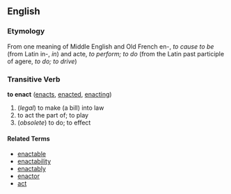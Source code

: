 ==English==
===Etymology===

From one meaning of Middle English and Old French en-, ''to cause to be'' (from Latin in-, ''in'') and acte, ''to perform; to do'' (from the Latin past participle of agere, ''to do; to drive'')

===Transitive Verb===
'''to enact''' ([[enacts]], [[enacted]], [[enacting]])

# (''legal'') to make (a bill) into law
# to act the part of; to play
# (''obsolete'') to do; to effect

====Related Terms====

*[[enactable]]
*[[enactability]]
*[[enactably]]
*[[enactor]]
*[[act]]